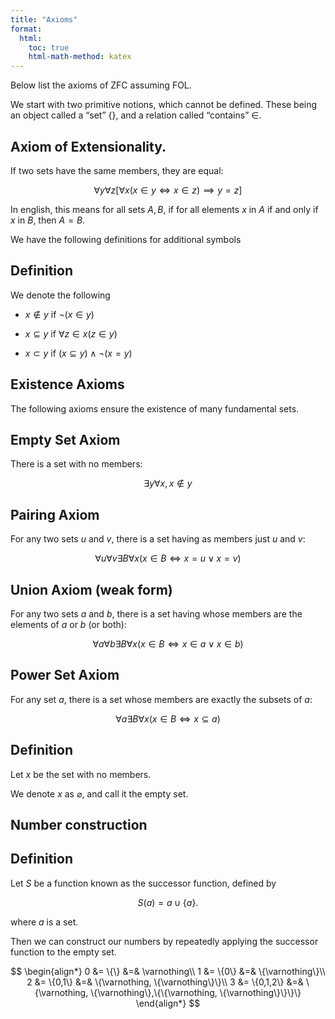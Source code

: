 ```yaml
---
title: "Axioms"
format:
  html:
    toc: true
    html-math-method: katex
---
```


Below list the axioms of ZFC assuming FOL.

We start with two primitive notions, which cannot be defined. These being an object called a "set" $\{\}$, and a relation called "contains" $\in$.

::: {.callout-important icon="false"}
## Axiom of Extensionality.

If two sets have the same members, they are equal:

$$
\forall y \forall z \left[\forall x (x \in y \iff x \in z) \implies y = z\right]
$$
:::

In english, this means for all sets $A,B$, if for all elements $x$ in $A$ if and only if $x$ in $B$, then $A = B$.

We have the following definitions for additional symbols

::: {.callout-note icon="false"}
## Definition

We denote the following

- $x \not \in y$ if $\lnot(x \in y)$

- $x \subseteq y$ if $\forall z \in x(z \in y)$

- $x \subset y$ if $(x \subseteq y) \land \lnot(x = y)$
:::


## Existence Axioms

The following axioms ensure the existence of many fundamental sets.

::: {.callout-important icon="false"}
## Empty Set Axiom

There is a set with no members:

$$
\exists y \forall x, x \not \in y
$$
:::

::: {.callout-important icon="false"}
## Pairing Axiom

For any two sets $u$ and $v$, there is a set having as members just $u$ and $v$:

$$
\forall u \forall v \exists B \forall x (x \in B \iff x = u \lor x = v)
$$
:::

::: {.callout-important icon="false"}
## Union Axiom (weak form)

For any two sets $a$ and $b$, there is a set having whose members are the elements of $a$ or $b$ (or both):

$$
\forall a \forall b \exists B \forall x (x \in B \iff x \in a \lor x \in b)
$$
:::

::: {.callout-important icon="false"}
## Power Set Axiom

For any set $a$, there is a set whose members are exactly the subsets of $a$:

$$
\forall a \exists B \forall x (x \in B \iff x \subseteq a)
$$
:::

::: {.callout-note icon="false"}
## Definition

Let $x$ be the set with no members.

We denote $x$ as $\varnothing$, and call it the [empty set]{.definition}.
:::

## Number construction

::: {.callout-note icon="false"}
## Definition

Let $S$ be a function known as the [successor]{.definition} function, defined by

$$
S(a) = a \cup \{a\}.
$$

where $a$ is a set.
:::

Then we can construct our numbers by repeatedly applying the successor function to the empty set.

$$
\begin{align*}
0 &= \{\} &=& \varnothing\\
1 &= \{0\} &=& \{\varnothing\}\\
2 &= \{0,1\} &=& \{\varnothing, \{\varnothing\}\}\\
3 &= \{0,1,2\} &=& \{\varnothing, \{\varnothing\},\{\{\varnothing, \{\varnothing\}\}\}\}
\end{align*}
$$